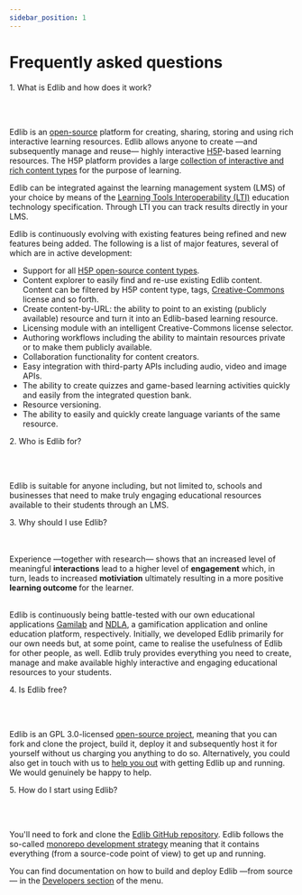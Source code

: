 ```yaml
---
sidebar_position: 1
---
```


# Frequently asked questions

<p class="edlib-question">1. What is Edlib and how does it work?</p>
<br />
<br />

Edlib is an [open-source](https://github.com/cerpus/Edlib) platform for creating, sharing, storing and using rich interactive learning resources. Edlib allows anyone to create &mdash;and subsequently manage and reuse&mdash; highly interactive [H5P](https://h5p.org/)-based learning resources. The H5P platform provides a large [collection of interactive and rich content types](https://h5p.org/content-types-and-applications) for the purpose of learning.

Edlib can be integrated against the learning management system (LMS) of your choice by means of the [Learning Tools Interoperability (LTI)](https://www.imsglobal.org/activity/learning-tools-interoperability) education technology specification. Through LTI you can track results directly in your LMS.

Edlib is continuously evolving with existing features being refined and new features being added. The following is a list of major features, several of which are in active development:

- Support for all [H5P open-source content types](https://h5p.org/content-types-and-applications).
- Content explorer to easily find and re-use existing Edlib content. Content can be filtered by H5P content type, tags, [Creative-Commons](https://creativecommons.org/) license and so forth.
- Create content-by-URL: the ability to point to an existing (publicly available) resource and turn it into an Edlib-based learning resource.
- Licensing module with an intelligent Creative-Commons license selector.
- Authoring workflows including the ability to maintain resources private or to make them publicly available.
- Collaboration functionality for content creators.
- Easy integration with third-party APIs including audio, video and image APIs.
- The ability to create quizzes and game-based learning activities quickly and easily from the integrated question bank.
- Resource versioning.
- The ability to easily and quickly create language variants of the same resource.

<p class="edlib-question">2. Who is Edlib for?</p>
<br />
<br />

Edlib is suitable for anyone including, but not limited to, schools and businesses that need to make truly engaging educational resources available to their students through an LMS.

<p class="edlib-question">3. Why should I use Edlib?</p>
<br />
<br />
Experience &mdash;together with research&mdash; shows that an increased level of
meaningful <b>interactions</b> lead to a higher level of <b>engagement</b> which,
in turn, leads to increased <b>motiviation</b> ultimately resulting in a more positive <b>
  learning outcome
</b> for the learner.
<br />
<br />

Edlib is continuously being battle-tested with our own educational applications [Gamilab](https://gamilab.com/) and [NDLA](https://ndla.no/), a gamification application and online education platform, respectively. Initially, we developed Edlib primarily for our own needs but, at some point, came to realise the usefulness of Edlib for other people, as well. Edlib truly provides everything you need to create, manage and make available highly interactive and engaging educational resources to your students.

<p class="edlib-question">4. Is Edlib free?</p>
<br />
<br />

Edlib is an GPL 3.0-licensed [open-source project](https://github.com/cerpus/Edlib), meaning that you can fork and clone the project, build it, deploy it and subsequently host it for yourself without us charging you anything to do so. Alternatively, you could also get in touch with us to [help you out](../product/custom-development) with getting Edlib up and running. We would genuinely be happy to help.

<p class="edlib-question">5. How do I start using Edlib?</p>
<br />
<br />

You'll need to fork and clone the [Edlib GitHub repository](https://github.com/cerpus/Edlib). Edlib follows the so-called [monorepo development strategy](https://en.wikipedia.org/wiki/Monorepo) meaning that it contains everything (from a source-code point of view) to get up and running.

You can find documentation on how to build and deploy Edlib &mdash;from source&mdash; in the [Developers section](https://docs.edlib.com/docs/developers/getting-started) of the menu.

